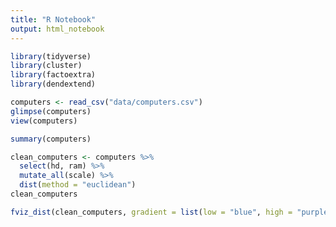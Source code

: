 ```yaml
---
title: "R Notebook"
output: html_notebook
---
```


```r
library(tidyverse)
library(cluster)
library(factoextra)
library(dendextend)
```

```r
computers <- read_csv("data/computers.csv")
glimpse(computers)
view(computers)

```

```r
summary(computers)
```


```r
clean_computers <- computers %>% 
  select(hd, ram) %>% 
  mutate_all(scale) %>% 
  dist(method = "euclidean")
clean_computers
```


```r
fviz_dist(clean_computers, gradient = list(low = "blue", high = "purple"))
```
























